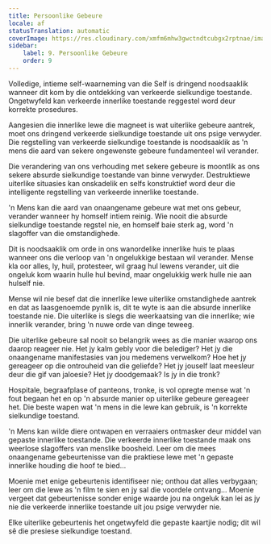 ```yaml
---
title: Persoonlike Gebeure
locale: af
statusTranslation: automatic
coverImage: https://res.cloudinary.com/xmfm6mhw3gwctndtcubgx2rptnae/image/upload/v1740468922/small_cover_tratado_de_psicologia_revolucionaria_a4c0dca4e0.webp
sidebar:
    label: 9. Persoonlike Gebeure
    order: 9
---
```

Volledige, intieme self-waarneming van die Self is dringend noodsaaklik wanneer dit kom by die ontdekking van verkeerde sielkundige toestande. Ongetwyfeld kan verkeerde innerlike toestande reggestel word deur korrekte prosedures.

Aangesien die innerlike lewe die magneet is wat uiterlike gebeure aantrek, moet ons dringend verkeerde sielkundige toestande uit ons psige verwyder. Die regstelling van verkeerde sielkundige toestande is noodsaaklik as 'n mens die aard van sekere ongewenste gebeure fundamenteel wil verander.

Die verandering van ons verhouding met sekere gebeure is moontlik as ons sekere absurde sielkundige toestande van binne verwyder. Destruktiewe uiterlike situasies kan onskadelik en selfs konstruktief word deur die intelligente regstelling van verkeerde innerlike toestande.

'n Mens kan die aard van onaangename gebeure wat met ons gebeur, verander wanneer hy homself intiem reinig. Wie nooit die absurde sielkundige toestande regstel nie, en homself baie sterk ag, word 'n slagoffer van die omstandighede.

Dit is noodsaaklik om orde in ons wanordelike innerlike huis te plaas wanneer ons die verloop van 'n ongelukkige bestaan ​​wil verander. Mense kla oor alles, ly, huil, protesteer, wil graag hul lewens verander, uit die ongeluk kom waarin hulle hul bevind, maar ongelukkig werk hulle nie aan hulself nie.

Mense wil nie besef dat die innerlike lewe uiterlike omstandighede aantrek en dat as laasgenoemde pynlik is, dit te wyte is aan die absurde innerlike toestande nie. Die uiterlike is slegs die weerkaatsing van die innerlike; wie innerlik verander, bring 'n nuwe orde van dinge teweeg.

Die uiterlike gebeure sal nooit so belangrik wees as die manier waarop ons daarop reageer nie. Het jy kalm gebly voor die belediger? Het jy die onaangename manifestasies van jou medemens verwelkom? Hoe het jy gereageer op die ontrouheid van die geliefde? Het jy jouself laat meesleur deur die gif van jaloesie? Het jy doodgemaak? Is jy in die tronk?

Hospitale, begraafplase of panteons, tronke, is vol opregte mense wat 'n fout begaan het en op 'n absurde manier op uiterlike gebeure gereageer het. Die beste wapen wat 'n mens in die lewe kan gebruik, is 'n korrekte sielkundige toestand.

'n Mens kan wilde diere ontwapen en verraaiers ontmasker deur middel van gepaste innerlike toestande. Die verkeerde innerlike toestande maak ons ​​weerlose slagoffers van menslike boosheid. Leer om die mees onaangename gebeurtenisse van die praktiese lewe met 'n gepaste innerlike houding die hoof te bied...

Moenie met enige gebeurtenis identifiseer nie; onthou dat alles verbygaan; leer om die lewe as 'n film te sien en jy sal die voordele ontvang... Moenie vergeet dat gebeurtenisse sonder enige waarde jou na ongeluk kan lei as jy nie die verkeerde innerlike toestande uit jou psige verwyder nie.

Elke uiterlike gebeurtenis het ongetwyfeld die gepaste kaartjie nodig; dit wil sê die presiese sielkundige toestand.

